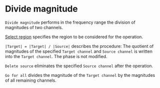 # Divide magnitude

``Divide magnitude`` performs in the frequency range the division of magnitudes of two channels.

[Select region](/en/help/edit/region-control) specifies the region to be considered for the operation.

``|Target| = |Target| / |Source|`` describes the procedure: The quotient of magnitudes of the specified ``Target channel`` and ``Source channel`` is written into the ``Target channel``. The phase is not modified.

``Delete source`` eliminates the specified ``Source channel`` after the operation.

``Go for all`` divides the magnitude of the ``Target channel`` by the magnitudes of all remaining channels.
